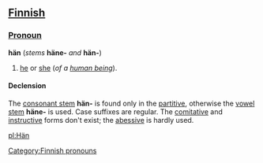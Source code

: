 ==[[Finnish]]==

===[[Pronoun]]===
'''hän''' (''stems'' '''häne-''' ''and'' '''hän-''')

# [[he]] or [[she]] (''of a [[human being]]'').

====Declension====
The [[consonant stem]] '''hän-''' is found only in the [[partitive]], otherwise the [[vowel stem]] '''häne-''' is used. Case suffixes are regular. The [[comitative]] and [[instructive]] forms don't exist; the [[abessive]] is hardly used.

[[Category:Finnish pronouns]]

[[pl:Hän]]